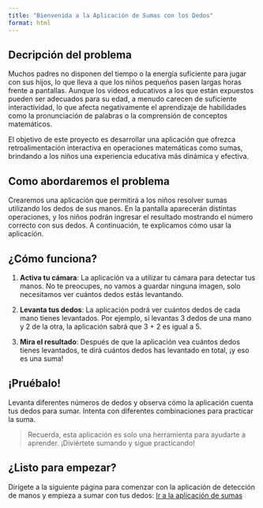 ```yaml
---
title: "Bienvenida a la Aplicación de Sumas con los Dedos"
format: html
---
```


## Decripción del problema

Muchos padres no disponen del tiempo o la energía suficiente para jugar con sus hijos, lo que lleva a que los niños pequeños pasen largas horas frente a pantallas. Aunque los videos educativos a los que están expuestos pueden ser adecuados para su edad, a menudo carecen de suficiente interactividad, lo que afecta negativamente el aprendizaje de habilidades como la pronunciación de palabras o la comprensión de conceptos matemáticos.

El objetivo de este proyecto es desarrollar una aplicación que ofrezca retroalimentación interactiva en operaciones matemáticas como sumas, brindando a los niños una experiencia educativa más dinámica y efectiva.

## Como abordaremos el problema

Crearemos una aplicación que permitirá a los niños resolver sumas utilizando los dedos de sus manos. En la pantalla aparecerán distintas operaciones, y los niños podrán ingresar el resultado mostrando el número correcto con sus dedos. A continuación, te explicamos cómo usar la aplicación.

## ¿Cómo funciona?

1. **Activa tu cámara**: La aplicación va a utilizar tu cámara para detectar tus manos. No te preocupes, no vamos a guardar ninguna imagen, solo necesitamos ver cuántos dedos estás levantando.

2. **Levanta tus dedos**: La aplicación podrá ver cuántos dedos de cada mano tienes levantados. Por ejemplo, si levantas 3 dedos de una mano y 2 de la otra, la aplicación sabrá que 3 + 2 es igual a 5.

3. **Mira el resultado**: Después de que la aplicación vea cuántos dedos tienes levantados, te dirá cuántos dedos has levantado en total, ¡y eso es una suma!

## ¡Pruébalo!

Levanta diferentes números de dedos y observa cómo la aplicación cuenta tus dedos para sumar. Intenta con diferentes combinaciones para practicar la suma.

> Recuerda, esta aplicación es solo una herramienta para ayudarte a aprender. ¡Diviértete sumando y sigue practicando!

## ¿Listo para empezar?

Dirígete a la siguiente página para comenzar con la aplicación de detección de manos y empieza a sumar con tus dedos: [Ir a la aplicación de sumas](suma.qmd)